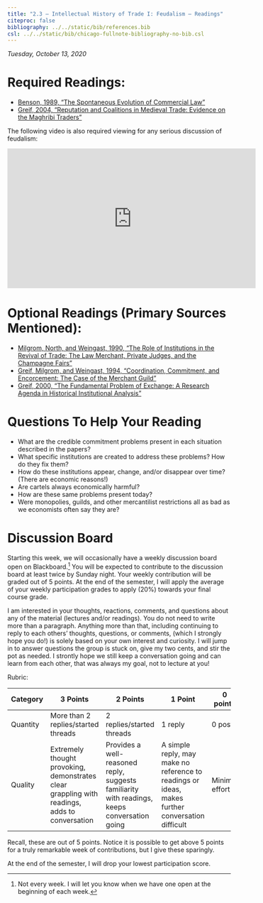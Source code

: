 ```yaml
---
title: "2.3 — Intellectual History of Trade I: Feudalism — Readings"
citeproc: false
bibliography: ../../static/bib/references.bib
csl: ../../static/bib/chicago-fullnote-bibliography-no-bib.csl
---
```


*Tuesday, October 13, 2020*

# Required Readings:

- [<i class="fas fa-file-pdf"></i> Benson, 1989, "The Spontaneous Evolution of Commercial Law"](/readings/Benson-1989.pdf)
- [<i class="fas fa-file-pdf"></i> Greif, 2004, "Reputation and Coalitions in Medieval Trade: Evidence on the Maghribi Traders"](/readings/Greif-2004.pdf)

The following video is also required viewing for any serious discussion of feudalism:

<iframe width="560" height="315" src="https://www.youtube.com/embed/5Xd_zkMEgkI" frameborder="0" allow="accelerometer; autoplay; encrypted-media; gyroscope; picture-in-picture" allowfullscreen></iframe>


# Optional Readings (Primary Sources Mentioned):

- [<i class="fas fa-file-pdf"></i> Milgrom, North, and Weingast, 1990, "The Role of Institutions in the Revival of Trade: The Law Merchant, Private Judges, and the Champagne Fairs"](/readings/Milgrom-North-Weingast-1990.pdf)
- [<i class="fas fa-file-pdf"></i> Greif, Milgrom, and Weingast, 1994, "Coordination, Commitment, and Encorcement: The Case of the Merchant Guild"](/readings/Milgrom-North-Weingast-1990.pdf)
- [<i class="fas fa-file-pdf"></i> Greif, 2000, "The Fundamental Problem of Exchange: A Research Agenda in Historical Institutional Analysis"](/readings/Greif-2000.pdf)

# Questions To Help Your Reading

- What are the credible commitment problems present in each situation described in the papers?
- What specific institutions are created to address these problems? How do they fix them?
- How do these institutions appear, change, and/or disappear over time? (There are economic reasons!)
- Are cartels always economically harmful?
- How are these same problems present today?
- Were monopolies, guilds, and other mercantilist restrictions all as bad as we economists often say they are?

# Discussion Board

Starting this week, we will occasionally have a weekly discussion board open on Blackboard.^[Not every week. I will let you know when we have one open at the beginning of each week.] You will be expected to contribute to the discussion board at least twice by Sunday night. Your weekly contribution will be graded out of 5 points. At the end of the semester, I will apply the average of your weekly participation grades to apply (20%) towards your final course grade.

I am interested in your thoughts, reactions, comments, and questions about any of the material (lectures and/or readings). You do not need to write more than a paragraph. Anything more than that, including continuing to reply to each others’ thoughts, questions, or comments, (which I strongly hope you do!) is solely based on your own interest and curiosity. I will jump in to answer questions the group is stuck on, give my two cents, and stir the pot as needed. I strontly hope we still keep a conversation going and can learn from each other, that was always my goal, not to lecture at you!

Rubric:

| Category | 3 Points | 2 Points | 1 Point | 0 points |
|----------|----------|----------|---------|----------|
| Quantity | More than 2 replies/started threads | 2 replies/started threads | 1 reply | 0 posts |
| Quality | Extremely thought provoking, demonstrates clear grappling with readings, adds to conversation | Provides a well-reasoned reply, suggests familiarity with readings, keeps conversation going | A simple reply, may make no reference to readings or ideas, makes further conversation difficult | Minimal effort |


Recall, these are out of 5 points. Notice it is possible to get above 5 points for a truly remarkable week of contributions, but I give these sparingly.

At the end of the semester, I will drop your lowest participation score.